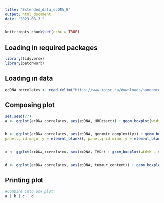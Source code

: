 ```yaml
---
title: "Extended_data_ecDNA_B"
output: html_document
date: "2023-08-31"
---
```


```r
knitr::opts_chunk$set(echo = TRUE)
```

## Loading in required packages
```r
library(tidyverse)
library(patchwork)
```

## Loading in data
```r
ecDNA_correlates <- read.delim("https://www.bcgsc.ca/downloads/nanopore_pog/ecDNA/Long_POG_ecDNA_correlates.txt", header = T, stringsAsFactors = F)
```

## Composing plot
```r
set.seed(77)
a <- ggplot(ecDNA_correlates, aes(ecDNA, HRDetect)) + geom_boxplot(width = 0.5, outlier.shape = NA) + geom_jitter(height = 0, width = 0.15, alpha = 0.5, size = 1) + annotate("text", label = "p-value = 0.0548 (NS)", x = 1.5, y = 1.05, size = 2.5) + labs(y = "HRDetect score") + theme_bw(base_size=8) + theme(legend.title = element_blank(), legend.position = "none", axis.title.x = element_text(colour = "black", size = 8, face = "bold"), axis.line.y = element_line(), axis.title.y = element_text(colour = "black", size = 8, face = "bold"), axis.line.x = element_line(),panel.grid.major.x = element_blank(), panel.grid.minor.x = element_blank(),panel.grid.major.y = element_blank(), panel.grid.minor.y = element_blank(), axis.ticks.x = element_line(), plot.background = element_rect(colour = NA), panel.border = element_blank())


b <- ggplot(ecDNA_correlates, aes(ecDNA, genomic_complexity)) + geom_boxplot(width = 0.5, outlier.shape = NA) + geom_jitter(height = 0, width = 0.15, alpha = 0.5, size = 1) + annotate("text", label = "p-value = 5.17e-07", x = 1.5, y = 1, size = 2.5) + labs(y = "Genomic complexity") + theme_bw(base_size=8) + theme(legend.title = element_blank(), legend.position = "none", axis.title.x = element_text(colour = "black", size = 8, face = "bold"), axis.line.y = element_line(), axis.title.y = element_text(colour = "black", size = 8, face = "bold"), axis.line.x = element_line(),panel.grid.major.x = element_blank(), panel.grid.minor.x = element_blank(),
panel.grid.major.y = element_blank(), panel.grid.minor.y = element_blank(), axis.ticks.x = element_line(), plot.background = element_rect(colour = NA), panel.border = element_blank())


c <- ggplot(ecDNA_correlates, aes(ecDNA, TMB)) + geom_boxplot(width = 0.5, outlier.shape = NA) + geom_jitter(height = 0, width = 0.15, alpha = 0.5, size = 1) + annotate("text", label = "p-value = 0.197 (NS)", x = 1.5, y = 300, size = 2.5) + labs(y = "TMB") + theme_bw(base_size=8) + theme(legend.title = element_blank(), legend.position = "none", axis.title.x = element_text(colour = "black", size = 8, face = "bold"), axis.line.y = element_line(), axis.title.y = element_text(colour = "black", size = 8, face = "bold"), axis.line.x = element_line(),panel.grid.major.x = element_blank(), panel.grid.minor.x = element_blank(),panel.grid.major.y = element_blank(), panel.grid.minor.y = element_blank(), axis.ticks.x = element_line(), plot.background = element_rect(colour = NA), panel.border = element_blank())


d <- ggplot(ecDNA_correlates, aes(ecDNA, tumour_content)) + geom_boxplot(width = 0.5, outlier.shape = NA) + geom_jitter(height = 0, width = 0.15, alpha = 0.5, size = 1) + annotate("text", label = "p-value = 0.921 (NS)", x = 1.5, y = 105, size = 2.5) + labs(y = "Tumour content (%)") + theme_bw(base_size=8) + theme(legend.title = element_blank(), legend.position = "none", axis.title.x = element_text(colour = "black", size = 8, face = "bold"), axis.line.y = element_line(), axis.title.y = element_text(colour = "black", size = 8, face = "bold"), axis.line.x = element_line(), panel.grid.major.x = element_blank(), panel.grid.minor.x = element_blank(), panel.grid.major.y = element_blank(), panel.grid.minor.y = element_blank(), axis.ticks.x = element_line(), plot.background = element_rect(colour = NA), panel.border = element_blank())
```

## Printing plot
```r
#Combine into one plot:
a | b | c | d
```

